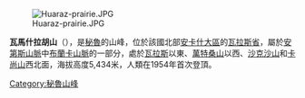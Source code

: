 [[Image:Huaraz-prairie.JPG|right]]

{{Coord|9|31|30|S|77|23|6|W|display=title}}

'''瓦馬什拉胡山'''（{{lang-es|Huamashraju}}），是[[秘魯|秘魯]]的山峰，位於該國北部[[安卡什大區|安卡什大區]]的[[瓦拉斯省|瓦拉斯省]]，屬於[[安第斯山脈|安第斯山脈]]中[[布蘭卡山脈|布蘭卡山脈]]的一部分，處於[[瓦拉斯|瓦拉斯]]以東、[[萬特桑山|萬特桑山]]以西、[[沙克沙山|沙克沙山]]和[[卡尚山|卡尚山]]西北面，海拔高度5,434米，人類在1954年首次登頂。

{{Peru-geo-stub}}
[[Category:秘魯山峰|Category:秘魯山峰]]